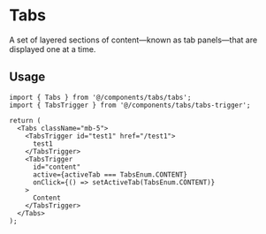 # Tabs

A set of layered sections of content—known as tab panels—that are displayed one at a time.

## Usage

```tsx
import { Tabs } from '@/components/tabs/tabs';
import { TabsTrigger } from '@/components/tabs/tabs-trigger';

return (
  <Tabs className="mb-5">
    <TabsTrigger id="test1" href="/test1">
      test1
    </TabsTrigger>
    <TabsTrigger
      id="content"
      active={activeTab === TabsEnum.CONTENT}
      onClick={() => setActiveTab(TabsEnum.CONTENT)}
    >
      Content
    </TabsTrigger>
  </Tabs>
);
```
